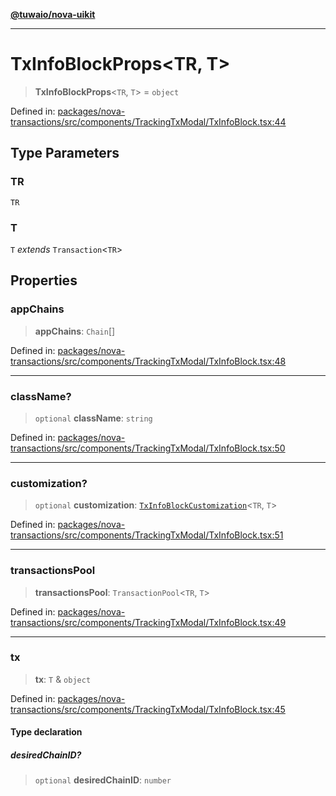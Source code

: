 [**@tuwaio/nova-uikit**](../../../README.md)

***

# TxInfoBlockProps\<TR, T\>

> **TxInfoBlockProps**\<`TR`, `T`\> = `object`

Defined in: [packages/nova-transactions/src/components/TrackingTxModal/TxInfoBlock.tsx:44](https://github.com/TuwaIO/nova-uikit/blob/a6935ad165181db46094cc50c0501928d06a176c/packages/nova-transactions/src/components/TrackingTxModal/TxInfoBlock.tsx#L44)

## Type Parameters

### TR

`TR`

### T

`T` *extends* `Transaction`\<`TR`\>

## Properties

### appChains

> **appChains**: `Chain`[]

Defined in: [packages/nova-transactions/src/components/TrackingTxModal/TxInfoBlock.tsx:48](https://github.com/TuwaIO/nova-uikit/blob/a6935ad165181db46094cc50c0501928d06a176c/packages/nova-transactions/src/components/TrackingTxModal/TxInfoBlock.tsx#L48)

***

### className?

> `optional` **className**: `string`

Defined in: [packages/nova-transactions/src/components/TrackingTxModal/TxInfoBlock.tsx:50](https://github.com/TuwaIO/nova-uikit/blob/a6935ad165181db46094cc50c0501928d06a176c/packages/nova-transactions/src/components/TrackingTxModal/TxInfoBlock.tsx#L50)

***

### customization?

> `optional` **customization**: [`TxInfoBlockCustomization`](TxInfoBlockCustomization.md)\<`TR`, `T`\>

Defined in: [packages/nova-transactions/src/components/TrackingTxModal/TxInfoBlock.tsx:51](https://github.com/TuwaIO/nova-uikit/blob/a6935ad165181db46094cc50c0501928d06a176c/packages/nova-transactions/src/components/TrackingTxModal/TxInfoBlock.tsx#L51)

***

### transactionsPool

> **transactionsPool**: `TransactionPool`\<`TR`, `T`\>

Defined in: [packages/nova-transactions/src/components/TrackingTxModal/TxInfoBlock.tsx:49](https://github.com/TuwaIO/nova-uikit/blob/a6935ad165181db46094cc50c0501928d06a176c/packages/nova-transactions/src/components/TrackingTxModal/TxInfoBlock.tsx#L49)

***

### tx

> **tx**: `T` & `object`

Defined in: [packages/nova-transactions/src/components/TrackingTxModal/TxInfoBlock.tsx:45](https://github.com/TuwaIO/nova-uikit/blob/a6935ad165181db46094cc50c0501928d06a176c/packages/nova-transactions/src/components/TrackingTxModal/TxInfoBlock.tsx#L45)

#### Type declaration

##### desiredChainID?

> `optional` **desiredChainID**: `number`
